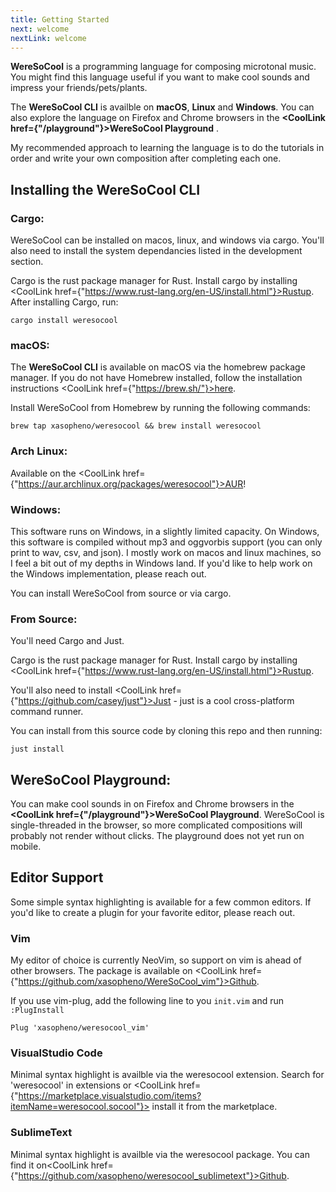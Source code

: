 ```yaml
---
title: Getting Started
next: welcome
nextLink: welcome
---
```


**<CoolText>WereSoCool</CoolText>** is a programming language for composing microtonal music. You might find this language useful if you want to make cool sounds and impress your friends/pets/plants. 

The **WereSoCool CLI** is availble on **macOS**, **Linux** and **Windows**. You can also explore the language on Firefox and Chrome browsers in the **<CoolLink href={"/playground"}>WereSoCool Playground</CoolLink>** . 

My recommended approach to learning the language is to do the tutorials in order and write your own composition after completing each one. 

<Break/>

## Installing the WereSoCool CLI

### Cargo:

WereSoCool can be installed on macos, linux, and windows via cargo. You'll also need to install the system dependancies listed in the development section. 

Cargo is the rust package manager for Rust. Install cargo by installing <CoolLink href={"https://www.rust-lang.org/en-US/install.html"}>Rustup</CoolLink>. After installing Cargo, run:

`cargo install weresocool`

<Break/>

### macOS:
The **<CoolText>WereSoCool CLI</CoolText>** is available on macOS via the homebrew package manager. If you do not have Homebrew installed, follow the installation instructions <CoolLink href={"https://brew.sh/"}>here</CoolLink>.

Install WereSoCool from Homebrew by running the following commands:

`brew tap xasopheno/weresocool && brew install weresocool`

<Break/>

### Arch Linux:

Available on the <CoolLink href={"https://aur.archlinux.org/packages/weresocool"}>AUR</CoolLink>!

<Break/>


### Windows:

This software runs on Windows, in a slightly limited capacity. On Windows, this software is compiled without mp3 and oggvorbis support (you can only print to wav, csv, and json). I mostly work on macos and linux machines, so I feel a bit out of my depths in Windows land. If you'd like to help work on the Windows implementation, please reach out. 

You can install WereSoCool from source or via cargo.

### From Source:
You'll need Cargo and Just.

Cargo is the rust package manager for Rust. Install cargo by installing <CoolLink href={"https://www.rust-lang.org/en-US/install.html"}>Rustup</CoolLink>.

You'll also need to install <CoolLink href={"https://github.com/casey/just"}>Just</CoolLink> - just is a cool cross-platform command runner. 

You can install from this source code by cloning this repo and then running:

`just install`


<Break/>

## WereSoCool Playground:
 You can make cool sounds in on Firefox and Chrome browsers in the **<CoolLink href={"/playground"}>WereSoCool Playground</CoolLink>**. WereSoCool is single-threaded in the browser, so more complicated compositions will probably not render without clicks. The playground does not yet run on mobile.


<Break/>

## Editor Support
Some simple syntax highlighting is available for a few common editors. If you'd like to create a plugin for your favorite editor, please reach out. 

<Break/>

### Vim
My editor of choice is currently NeoVim, so support on vim is ahead of other browsers. The package is available on <CoolLink href={"https://github.com/xasopheno/WereSoCool_vim"}>Github</CoolLink>.

If you use vim-plug, add the following line to you `init.vim` and run `:PlugInstall`

`Plug 'xasopheno/weresocool_vim'`

<Break/>

### VisualStudio Code
Minimal syntax highlight is availble via the weresocool extension. Search for 'weresocool' in extensions or <CoolLink href={"https://marketplace.visualstudio.com/items?itemName=weresocool.socool"}> install it from the marketplace.</CoolLink>
<Break/>

### SublimeText
Minimal syntax highlight is availble via the weresocool package. You can find it on<CoolLink href={"https://github.com/xasopheno/weresocool_sublimetext"}>Github</CoolLink>.


<Break/>
